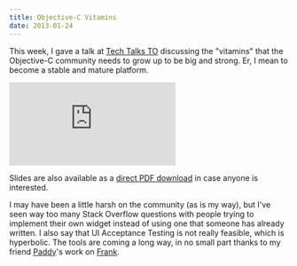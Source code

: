 ```yaml
---
title: Objective-C Vitamins
date: 2013-01-24
---
```


This week, I gave a talk at [Tech Talks TO](http://techtalksto.com/post/40607791416/ash-furrow-presenting-accessibility-and-unit-testing) discussing the "vitamins" that the Objective-C community needs to grow up to be big and strong. Er, I mean to become a stable and mature platform.

<Wide>
  <iframe
    mozallowfullscreen=""
    allowfullscreen=""
    src="https://player.vimeo.com/video/58066095?wmode=opaque&amp;api=1"
    data-embed="true"
    webkitallowfullscreen=""
    frameborder="0"
    class="embed-responsive-item"
  ></iframe>
</Wide>

Slides are also available as a [direct PDF download](http://static.ashfurrow.com/blog/vitamins.pdf) in case anyone is interested.

<script
  async
  class="speakerdeck-embed"
  data-id="f3f28280478b0130bba412313d320a8d"
  data-ratio="1.33333333333333"
  src="//speakerdeck.com/assets/embed.js"
></script>

I may have been a little harsh on the community (as is my way), but I've seen way too many Stack Overflow questions with people trying to implement their own widget instead of using one that someone has already written. I also say that UI Acceptance Testing is not really feasible, which is hyperbolic. The tools are coming a long way, in no small part thanks to my friend [Paddy](https://github.com/tapi)'s work on [Frank](https://github.com/moredip/Frank).
